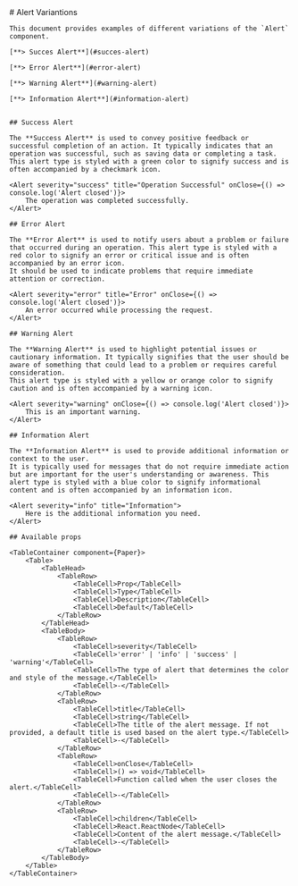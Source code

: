 


<Meta title="Global Components/Alert/Variations" component={Alert} />

<div className='container'>
    # Alert Variantions

    This document provides examples of different variations of the `Alert` component.

    [**> Succes Alert**](#succes-alert)

    [**> Error Alert**](#error-alert)

    [**> Warning Alert**](#warning-alert)

    [**> Information Alert**](#information-alert)


    ## Success Alert

    The **Success Alert** is used to convey positive feedback or successful completion of an action. It typically indicates that an operation was successful, such as saving data or completing a task. 
    This alert type is styled with a green color to signify success and is often accompanied by a checkmark icon.

    <Alert severity="success" title="Operation Successful" onClose={() => console.log('Alert closed')}>
        The operation was completed successfully.
    </Alert>

    ## Error Alert

    The **Error Alert** is used to notify users about a problem or failure that occurred during an operation. This alert type is styled with a red color to signify an error or critical issue and is often accompanied by an error icon. 
    It should be used to indicate problems that require immediate attention or correction.

    <Alert severity="error" title="Error" onClose={() => console.log('Alert closed')}>
        An error occurred while processing the request.
    </Alert>

    ## Warning Alert

    The **Warning Alert** is used to highlight potential issues or cautionary information. It typically signifies that the user should be aware of something that could lead to a problem or requires careful consideration. 
    This alert type is styled with a yellow or orange color to signify caution and is often accompanied by a warning icon.

    <Alert severity="warning" onClose={() => console.log('Alert closed')}>
        This is an important warning.
    </Alert>

    ## Information Alert

    The **Information Alert** is used to provide additional information or context to the user. 
    It is typically used for messages that do not require immediate action but are important for the user's understanding or awareness. This alert type is styled with a blue color to signify informational content and is often accompanied by an information icon.

    <Alert severity="info" title="Information">
        Here is the additional information you need.
    </Alert>

    ## Available props

    <TableContainer component={Paper}>
        <Table>
            <TableHead>
                <TableRow>
                    <TableCell>Prop</TableCell>
                    <TableCell>Type</TableCell>
                    <TableCell>Description</TableCell>
                    <TableCell>Default</TableCell>
                </TableRow>
            </TableHead>
            <TableBody>
                <TableRow>
                    <TableCell>severity</TableCell>
                    <TableCell>'error' | 'info' | 'success' | 'warning'</TableCell>
                    <TableCell>The type of alert that determines the color and style of the message.</TableCell>
                    <TableCell>-</TableCell>
                </TableRow>
                <TableRow>
                    <TableCell>title</TableCell>
                    <TableCell>string</TableCell>
                    <TableCell>The title of the alert message. If not provided, a default title is used based on the alert type.</TableCell>
                    <TableCell>-</TableCell>
                </TableRow>
                <TableRow>
                    <TableCell>onClose</TableCell>
                    <TableCell>() => void</TableCell>
                    <TableCell>Function called when the user closes the alert.</TableCell>
                    <TableCell>-</TableCell>
                </TableRow>
                <TableRow>
                    <TableCell>children</TableCell>
                    <TableCell>React.ReactNode</TableCell>
                    <TableCell>Content of the alert message.</TableCell>
                    <TableCell>-</TableCell>
                </TableRow>
            </TableBody>
        </Table>
    </TableContainer>
</div>
